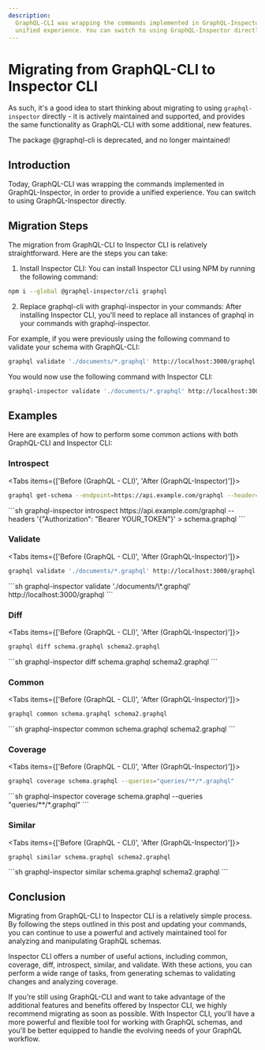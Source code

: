 ```yaml
---
description:
  GraphQL-CLI was wrapping the commands implemented in GraphQL-Inspector, in order to provide a
  unified experience. You can switch to using GraphQL-Inspector directly.
---
```



# Migrating from GraphQL-CLI to Inspector CLI

As such, it's a good idea to start thinking about migrating to using `graphql-inspector` directly -
it is actively maintained and supported, and provides the same functionality as GraphQL-CLI with
some additional, new features.

<Callout type="warning">The package @graphql-cli is deprecated, and no longer maintained!</Callout>

## Introduction

Today, GraphQL-CLI was wrapping the commands implemented in GraphQL-Inspector, in order to provide a
unified experience. You can switch to using GraphQL-Inspector directly.

## Migration Steps

The migration from GraphQL-CLI to Inspector CLI is relatively straightforward. Here are the steps
you can take:

1. Install Inspector CLI: You can install Inspector CLI using NPM by running the following command:

```sh npm2yarn
npm i --global @graphql-inspector/cli graphql
```

2. Replace graphql-cli with graphql-inspector in your commands: After installing Inspector CLI,
   you'll need to replace all instances of graphql in your commands with graphql-inspector.

For example, if you were previously using the following command to validate your schema with
GraphQL-CLI:

```sh
graphql validate './documents/*.graphql' http://localhost:3000/graphql
```

You would now use the following command with Inspector CLI:

```sh
graphql-inspector validate './documents/*.graphql' http://localhost:3000/graphql
```

## Examples

Here are examples of how to perform some common actions with both GraphQL-CLI and Inspector CLI:

### Introspect

<Tabs items={['Before (GraphQL - CLI)', 'After (GraphQL-Inspector)']}>
<Tab>
```sh
graphql get-schema --endpoint=https://api.example.com/graphql --header="Authorization: Bearer YOUR_TOKEN" > schema.graphql
```
</Tab>
<Tab>
```sh
graphql-inspector introspect https://api.example.com/graphql --headers '{"Authorization": "Bearer YOUR_TOKEN"}' > schema.graphql
```
</Tab>
</Tabs>

### Validate

<Tabs items={['Before (GraphQL - CLI)', 'After (GraphQL-Inspector)']}>
<Tab>
```sh
graphql validate './documents/*.graphql' http://localhost:3000/graphql
```
</Tab>
<Tab>
```sh
graphql-inspector validate './documents/\*.graphql' http://localhost:3000/graphql
```
</Tab>
</Tabs>

### Diff

<Tabs items={['Before (GraphQL - CLI)', 'After (GraphQL-Inspector)']}>
<Tab>
```sh
graphql diff schema.graphql schema2.graphql
```
</Tab>
<Tab>
```sh
graphql-inspector diff schema.graphql schema2.graphql
```
</Tab>
</Tabs>


### Common

<Tabs items={['Before (GraphQL - CLI)', 'After (GraphQL-Inspector)']}>
<Tab>
```sh
graphql common schema.graphql schema2.graphql
```
</Tab>
<Tab>
```sh
graphql-inspector common schema.graphql schema2.graphql
```
</Tab>
</Tabs>

### Coverage

<Tabs items={['Before (GraphQL - CLI)', 'After (GraphQL-Inspector)']}>
<Tab>
```sh
graphql coverage schema.graphql --queries="queries/**/*.graphql"
```
</Tab>
<Tab>
```sh
graphql-inspector coverage schema.graphql --queries "queries/**/*.graphql"
```
</Tab>
</Tabs>



### Similar

<Tabs items={['Before (GraphQL - CLI)', 'After (GraphQL-Inspector)']}>
<Tab>
```sh
graphql similar schema.graphql schema2.graphql
```
</Tab>
<Tab>
```sh
graphql-inspector similar schema.graphql schema2.graphql
```
</Tab>
</Tabs>


## Conclusion

Migrating from GraphQL-CLI to Inspector CLI is a relatively simple process. By following the steps
outlined in this post and updating your commands, you can continue to use a powerful and actively
maintained tool for analyzing and manipulating GraphQL schemas.

Inspector CLI offers a number of useful actions, including common, coverage, diff, introspect,
similar, and validate. With these actions, you can perform a wide range of tasks, from generating
schemas to validating changes and analyzing coverage.

If you're still using GraphQL-CLI and want to take advantage of the additional features and benefits
offered by Inspector CLI, we highly recommend migrating as soon as possible. With Inspector CLI,
you'll have a more powerful and flexible tool for working with GraphQL schemas, and you'll be better
equipped to handle the evolving needs of your GraphQL workflow.
```
